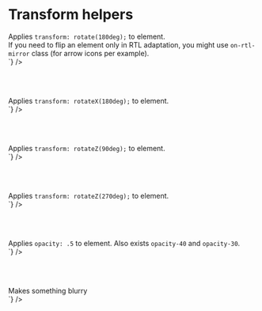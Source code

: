
<Meta title={getTitle(__filename)} />

# Transform helpers

<div class="flex flex-justify-space-between mb2 on-mobile-flex-column">
  <div class="w49 flex-align-self-center">
	Applies <code>transform: rotate(180deg);</code> to element.<br />
	If you need to flip an element only in RTL adaptation, you might use <code>on-rtl-mirror</code> class (for arrow icons per example).
  </div>
  <div class="w49">
<Source
  language='html'
  light
  format
  code={`
<span className="mirror">
`}
/>
  </div>
</div>

<br /><br />

<div class="flex flex-justify-space-between mb2 on-mobile-flex-column">
  <div class="w49 flex-align-self-center">
    Applies <code>transform: rotateX(180deg);</code> to element.
  </div>
  <div class="w49">
<Source
  language='html'
  light
  format
  code={`
<span className="rotateX-180">
`}
/>
  </div>
</div>

<br /><br />

<div class="flex flex-justify-space-between mb2 on-mobile-flex-column">
  <div class="w49 flex-align-self-center">
    Applies <code>transform: rotateZ(90deg);</code> to element.
  </div>
  <div class="w49">
<Source
  language='html'
  light
  format
  code={`
<span className="rotateZ-90">
`}
/>
  </div>
</div>

<br /><br />

<div class="flex flex-justify-space-between mb2 on-mobile-flex-column">
  <div class="w49 flex-align-self-center">
    Applies <code>transform: rotateZ(270deg);</code> to element.
  </div>
  <div class="w49">
<Source
  language='html'
  light
  format
  code={`
<span className="rotateZ-270">
`}
/>
  </div>
</div>

<br /><br />

<div class="flex flex-justify-space-between mb2 on-mobile-flex-column">
  <div class="w49 flex-align-self-center">
    Applies <code>opacity: .5</code> to element. Also exists <code>opacity-40</code> and <code>opacity-30</code>.
  </div>
  <div class="w49">
<Source
  language='html'
  light
  format
  code={`
<span className="opacity-50">
`}
/>
  </div>
</div>

<br /><br />

<div class="flex flex-justify-space-between mb2 on-mobile-flex-column">
  <div class="w49 flex-align-self-center">
    Makes something <span class="filter-blur">blurry</span>
  </div>
  <div class="w49">
<Source
  language='html'
  light
  format
  code={`
<div className="filter-blur">
`}
/>
  </div>
</div>
